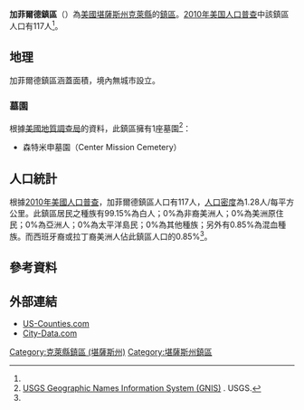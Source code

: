 {{noteTA
|G1=USState
}}
{{Infobox settlement
|official_name = 加菲爾德鎮區
|native_name = Garfield Township
|settlement_type = 鎮區
|image_map = Map highlighting Garfield Township, Clay County, Kansas.svg
|map_caption = 加菲爾德鎮區在克萊縣的位置
|coordinates_display = inline,title
|coordinates_region = US-KS
|subdivision_type = [[世界政區索引|國家]]
|subdivision_name = [[美国|美国]]
|subdivision_type1 = [[美國行政區劃|州]]
|subdivision_name1 = [[堪薩斯州|堪薩斯州]]
|subdivision_type2 = [[堪萨斯州行政区划|縣]]
|subdivision_name2 = [[克萊縣_(堪薩斯州)|克萊縣]]
|area_total_km2 = 91.28
|area_land_km2 = 91.23
|area_water_km2 = 0.05
|area_total_sq_mi = 35.24
|area_land_sq_mi = 35.23
|area_water_sq_mi = 0.02
|area_water_percent = 0.05
|population_as_of = [[2010年美国人口普查|2010]]
|population_footnotes = <ref name="Census 2010">{{cite web| url=http://factfinder2.census.gov| title=Race, Hispanic or Latino, Age, and Housing Occupancy: 2010 Census Redistricting Data (Public Law 94-171) Summary File (QT-PL), Garfield township, Clay County, Kansas| publisher=U.S. Census Bureau, American FactFinder 2| accessdate=2016-04-22| archive-date=2013-09-11| archive-url=https://web.archive.org/web/20130911234518/http://factfinder2.census.gov/| dead-url=no}}</ref>
|population_total = 117
|population_density_km2 = auto
|elevation_footnotes = 
|elevation_m = 404
|elevation_ft = 1325
|latd = 39
|latm = 31
|lats = 40
|latNS = N
|longd = 97
|longm = 09
|longs = 01
|longEW = W
|postal_code_type =
|postal_code = 
|blank_name = [[地名信息系统|GNIS]] ID
|blank_info = [http://geonames.usgs.gov/pls/gnispublic/f?p=gnispq:3:::NO::P3_FID:0473364 0473364]
|website = 
|footnotes = 
}}

'''加菲爾德鎮區'''（{{lang-en|'''Garfield Township'''}}）為[[美國|美國]][[堪薩斯州|堪薩斯州]][[克萊縣_(堪薩斯州)|克萊縣]]的[[行政鎮區|鎮區]]。[[2010年美国人口普查|2010年美国人口普查]]中該鎮區人口有117人<ref name="Census 2010"/>。

==地理==
加菲爾德鎮區涵蓋面積{{convert|91.28|km2|sqmi}}，境內無城市設立。

===墓園===
根據[[美國地質調查局|美國地質調查局]]的資料，此鎮區擁有1座墓園<ref>[http://geonames.usgs.gov/domestic/index.html USGS Geographic Names Information System (GNIS)] {{Wayback|url=http://geonames.usgs.gov/domestic/index.html |date=20190428150204 }}. USGS.</ref>：
*森特米申墓園（Center Mission Cemetery）

==人口統計==
根據[[2010年美國人口普查|2010年美國人口普查]]，加菲爾德鎮區人口有117人，[[人口密度|人口密度]]為1.28人/每平方公里。此鎮區居民之種族有99.15%為白人；0%為非裔美洲人；0%為美洲原住民；0%為亞洲人；0%為太平洋島民；0%為其他種族；另外有0.85%為混血種族。而西班牙裔或拉丁裔美洲人佔此鎮區人口的0.85%<ref name="Census 2010"/>。

==參考資料==
{{reflist}}

==外部連結==
* [https://web.archive.org/web/20080723112151/http://www.us-counties.com/localgov/kansas.html US-Counties.com]
* [http://www.city-data.com/township/Garfield-KS.html City-Data.com]{{dead link|date=2017年11月 |bot=InternetArchiveBot |fix-attempted=yes }}

{{克萊縣 (堪薩斯州)}}

{{DEFAULTSORT:Garfield}}
[[Category:克萊縣鎮區_(堪薩斯州)|Category:克萊縣鎮區 (堪薩斯州)]]
[[Category:堪薩斯州鎮區|Category:堪薩斯州鎮區]]